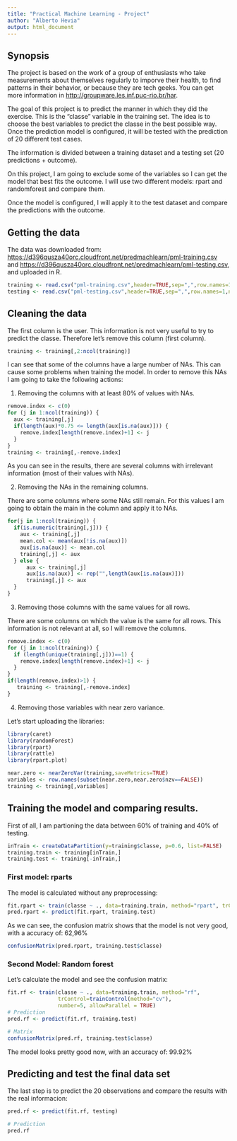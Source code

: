 ```yaml
---
title: "Practical Machine Learning - Project"
author: "Alberto Hevia"
output: html_document
---
```


## Synopsis

The project is based on the work of a group of enthusiasts who take measurements about themselves regularly to imporve their health, to find patterns in their behavior, or because they are tech geeks.
You can get more information in <http://groupware.les.inf.puc-rio.br/har>.

The goal of this project is to predict the manner in which they did the exercise. This is the "classe" variable in the training set. The idea is to choose the best variables to predict the classe in the best possible way. Once the prediction model is configured, it will be tested with the prediction of 20 different test cases.

The information is divided between a training dataset and a testing set (20 predictions + outcome).

On this project, I am going to exclude some of the variables so I can get the model that best fits the outcome. I will use two different models: rpart and randomforest and compare them.

Once the model is configured, I will apply it to the test dataset and compare the predictions with the outcome.


## Getting the data

The data was downloaded from: <https://d396qusza40orc.cloudfront.net/predmachlearn/pml-training.csv> and <https://d396qusza40orc.cloudfront.net/predmachlearn/pml-testing.csv>, and uploaded in R.

```r

training <- read.csv("pml-training.csv",header=TRUE,sep=",",row.names=1,na.strings=c("NA","#DIV/0!"))
testing <- read.csv("pml-testing.csv",header=TRUE,sep=",",row.names=1,na.strings=c("NA","#DIV/0!"))

```

## Cleaning the data

The first column is the user. This information is not very useful to try to predict the classe. Therefore let's remove this column (first column).

```r

training <- training[,2:ncol(training)]

```

I can see that some of the columns have a large number of NAs. This can cause some problems when training the model. In order to remove this NAs I am going to take the following actions:

1. Removing the columns with at least 80% of values with NAs.

```r

remove.index <- c(0)
for (j in 1:ncol(training)) {
  aux <- training[,j]
  if(length(aux)*0.75 <= length(aux[is.na(aux)])) {
    remove.index[length(remove.index)+1] <- j
  }
}
training <- training[,-remove.index]

```

As you can see in the results, there are several columns with irrelevant information (most of their values with NAs).

2. Removing the NAs in the remaining columns.

There are some columns where some NAs still remain. For this values I am going to obtain the main in the column and apply it to NAs.

```r

for(j in 1:ncol(training)) {
  if(is.numeric(training[,j])) {
    aux <- training[,j]
    mean.col <- mean(aux[!is.na(aux)])
    aux[is.na(aux)] <- mean.col
    training[,j] <- aux
  } else {
      aux <- training[,j]
      aux[is.na(aux)] <- rep("",length(aux[is.na(aux)]))
      training[,j] <- aux
  }
}

```

3. Removing those columns with the same values for all rows.

There are some columns on which the value is the same for all rows. This information is not relevant at all, so I will remove the columns.

```r

remove.index <- c(0)
for (j in 1:ncol(training)) {
  if (length(unique(training[,j]))==1) {
    remove.index[length(remove.index)+1] <- j
  }
}
if(length(remove.index)>1) {
   training <- training[,-remove.index]
}

```


4. Removing those variables with near zero variance.

Let's start uploading the libraries:

```r
library(caret)
library(randomForest)
library(rpart)
library(rattle)
library(rpart.plot)

```

```r

near.zero <- nearZeroVar(training,saveMetrics=TRUE)
variables <- row.names(subset(near.zero,near.zero$nzv==FALSE))
training <- training[,variables]

```


## Training the model and comparing results.

First of all, I am partioning the data between 60% of training and 40% of testing.

```r

inTrain <- createDataPartition(y=training$classe, p=0.6, list=FALSE)
training.train <- training[inTrain,]
training.test <- training[-inTrain,]

```

### First model: rparts

The model is calculated without any preprocessing:

```r

fit.rpart <- train(classe ~ ., data=training.train, method="rpart", trControl=trainControl(method="cv"))
pred.rpart <- predict(fit.rpart, training.test)

```

As we can see, the confusion matrix shows that the model is not very good, with a accuracy of: 62,96%

```r

confusionMatrix(pred.rpart, training.test$classe)

```

### Second Model: Random forest

Let's calculate the model and see the confusion matrix:

```r

fit.rf <- train(classe ~ ., data=training.train, method="rf",
                trControl=trainControl(method="cv"), 
                number=5, allowParallel = TRUE)
# Prediction
pred.rf <- predict(fit.rf, training.test)

# Matrix
confusionMatrix(pred.rf, training.test$classe)

```

The model looks pretty good now, with an accuracy of: 99.92%

## Predicting and test the final data set

The last step is to predict the 20 observations and compare the results with the real informacion:

```r

pred.rf <- predict(fit.rf, testing)

# Prediction
pred.rf
```


